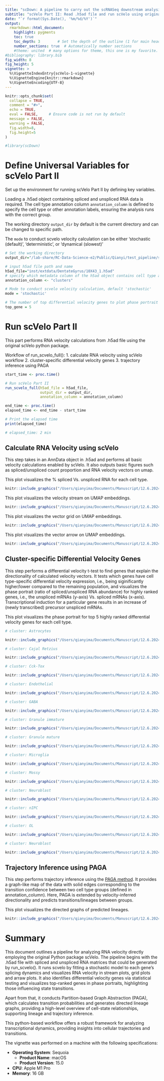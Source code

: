 ```yaml
---
title: "scDown: A pipeline to carry out the scRNASeq downstream analysis"
subtitle: "scVelo Part II: Read .h5ad file and run scVelo using original scVelo"
date: "`r format(Sys.Date(), '%m/%d/%Y')`"
output: 
  rmarkdown::html_document:
    highlight: pygments
    toc: true
    toc_depth: 3        # Set the depth of the outline (1 for main headers, 2 for subheaders, etc.)
    number_sections: true  # Automatically number sections
    #theme: united  # many options for theme, this one is my favorite.
#bibliography: library.bib
fig_width: 8 
fig_height: 5 
vignette: >
  %\VignetteIndexEntry{scVelo-1-vignette}
  %\VignetteEngine{knitr::rmarkdown}
  %\VignetteEncoding{UTF-8}
---
```


```r
knitr::opts_chunk$set(
  collapse = TRUE,
  comment = "#>",
  echo = TRUE,
  eval = FALSE,     # Ensure code is not run by default
  message = FALSE,
  warning = FALSE,
  fig.width=8, 
  fig.height=5
)
```

```r
#library(scDown)
```

# Define Universal Variables for scVelo Part II
Set up the environment for running scVelo Part II by defining key variables. 

Loading a .h5ad object containing spliced and unspliced RNA data is required. The cell type annotation column `annotation_column` is defined to specify the cell type or other annotation labels, ensuring the analysis runs with the correct group.

The working directory `output_dir` by default is the current directory and can be changed to specific path. 

The `mode` to conduct scvelo velocity calculation can be either 'stochastic (default)', 'deterministic', or 'dynamical (slowest)'


```r
# Set the working directory
output_dir="/lab-share/RC-Data-Science-e2/Public/Qianyi/test_pipeline/scdown/scDown/tests"

# input h5ad file path and name
h5ad_file="inst/extdata/DentateGyrus/10X43_1.h5ad"
# specify which metadata column of the h5ad object contains cell type annotation 
annotation_column <- "clusters"

# Mode to conduct scvelo velocity calculation, default 'stochastic'
mode = 'stochastic'

# The number of top differential velocity genes to plot phase portrait for, default 5
top_gene = 5
```

# Run scVelo Part II
This part performs RNA velocity calculations from .h5ad file using the original scVelo python package.

Workflow of run_scvelo_full(): 
1. calculate RNA velocity using scVelo workflow
2. cluster-specific differential velocity genes
3. trajectory inference using PAGA

```r
start_time <- proc.time()

# Run scVelo Part II
run_scvelo_full(h5ad_file = h5ad_file,
                output_dir = output_dir,
                annotation_column = annotation_column)

end_time <- proc.time()
elapsed_time <- end_time - start_time

# Print the elapsed time
print(elapsed_time)

```
```r
# elapsed_time: 2 min
```

## Calculate RNA Velocity using scVelo 
This step takes in an AnnData object in .h5ad and performs all basic velocity calculations enabled by scVelo. It also outputs basic figures such as spliced/unspliced count proportion and RNA velocity vectors on umap.

This plot visualizes the % spliced Vs. unspliced RNA for each cell type. 
```r

knitr::include_graphics("/Users/qianyima/Documents/Manuscript/12.6.2024_vignettes/plot/scvelo_full/scvelo_proportions.png")

```

This plot visualizes the velocity stream on UMAP embeddings. 
```r

knitr::include_graphics("/Users/qianyima/Documents/Manuscript/12.6.2024_vignettes/plot/scvelo_full/scvelo_embedding_stream.png")

```

This plot visualizes the vector grid on UMAP embeddings. 
```r

knitr::include_graphics("/Users/qianyima/Documents/Manuscript/12.6.2024_vignettes/plot/scvelo_full/scvelo_embedding_grid.png")

```

This plot visualizes the vector arrow on UMAP embeddings. 
```r

knitr::include_graphics("/Users/qianyima/Documents/Manuscript/12.6.2024_vignettes/plot/scvelo_full/scvelo_embedding_arrow.png")

```

## Cluster-specific Differential Velocity Genes
This step performs a differential velocity t-test to find genes that explain the directionality of calculated velocity vectors. It tests which genes have cell type-specific differential velocity expression, i.e., being siginificantly higher/lower compared to the remaining population, and visualizes the phase portrait (ratio of spliced/unspliced RNA abundance) for highly ranked genes, i.e., the unspliced mRNAs (y-axis) Vs. spliced mRNAs (x-axis). Transcriptional induction for a particular gene results in an increase of (newly transcribed) precursor unspliced mRNAs. 

This plot visualizes the phase portrait for top 5 highly ranked differential velocity genes for each cell type. 


```r
# cluster: Astrocytes
```
```r

knitr::include_graphics("/Users/qianyima/Documents/Manuscript/12.6.2024_vignettes/plot/scvelo_full/Astrocytes_genePhase.png")

```
```r
# cluster: Cajal Retzius
```
```r

knitr::include_graphics("/Users/qianyima/Documents/Manuscript/12.6.2024_vignettes/plot/scvelo_full/Cajal Retzius_genePhase.png")

```
```r
# cluster: Cck-Tox
```
```r

knitr::include_graphics("/Users/qianyima/Documents/Manuscript/12.6.2024_vignettes/plot/scvelo_full/Cck-Tox_genePhase.png")

```

```r
# cluster: Endothelial
```
```r

knitr::include_graphics("/Users/qianyima/Documents/Manuscript/12.6.2024_vignettes/plot/scvelo_full/Endothelial_genePhase.png")

```

```r
# cluster: GABA
```
```r

knitr::include_graphics("/Users/qianyima/Documents/Manuscript/12.6.2024_vignettes/plot/scvelo_full/GABA_genePhase.png")

```
```r
# cluster: Granule immature
```
```r

knitr::include_graphics("/Users/qianyima/Documents/Manuscript/12.6.2024_vignettes/plot/scvelo_full/Granule immature_genePhase.png")

```
```r
# cluster: Granule mature
```
```r

knitr::include_graphics("/Users/qianyima/Documents/Manuscript/12.6.2024_vignettes/plot/scvelo_full/Granule mature_genePhase.png")

```
```r
# cluster: Microglia
```
```r

knitr::include_graphics("/Users/qianyima/Documents/Manuscript/12.6.2024_vignettes/plot/scvelo_full/Microglia_genePhase.png")

```
```r
# cluster: Mossy
```
```r

knitr::include_graphics("/Users/qianyima/Documents/Manuscript/12.6.2024_vignettes/plot/scvelo_full/Mossy_genePhase.png")

```
```r
# cluster: Neuroblast
```
```r

knitr::include_graphics("/Users/qianyima/Documents/Manuscript/12.6.2024_vignettes/plot/scvelo_full/Neuroblast_genePhase.png")

```
```r
# cluster: nIPC
```
```r

knitr::include_graphics("/Users/qianyima/Documents/Manuscript/12.6.2024_vignettes/plot/scvelo_full/nIPC_genePhase.png")

```
```r
# cluster: OL
```
```r

knitr::include_graphics("/Users/qianyima/Documents/Manuscript/12.6.2024_vignettes/plot/scvelo_full/OL_genePhase.png")

```
```r
# cluster: Neuroblast
```
```r

knitr::include_graphics("/Users/qianyima/Documents/Manuscript/12.6.2024_vignettes/plot/scvelo_full/Neuroblast_genePhase.png")

```


## Trajectory Inference using PAGA
This step performs trajectory inference using the [PAGA method](https://genomebiology.biomedcentral.com/articles/10.1186/s13059-019-1663-x). It provides a graph-like map of the data with solid edges corresponding to the transition confidence between two cell type groups (defined in annotation_column). Here, PAGA is extended by velocity-inferred directionality and predicts transitions/lineages between groups.

This plot visualizes the directed graphs of predicted lineages. 

```r

knitr::include_graphics("/Users/qianyima/Documents/Manuscript/12.6.2024_vignettes/plot/scvelo_full/paga_graph.png")

```

# Summary

This document outlines a pipeline for analyzing RNA velocity directly employing the original Python package scVelo. The pipeline begins with the .h5ad file with spliced and unspliced RNA matrices that could be generated by run_scvelo(). It runs scvelo by fitting a stochastic model to each gene’s splicing dynamics and visualizes RNA velocity in stream plots, grid plots and arraw plots. It also identifies differential velocity genes via statistical testing and visualizes top-ranked genes in phase portraits, highlighting those influencing state transitions. 

Apart from that, it conducts Partition-based Graph Abstraction (PAGA), which calculates transition probabilities and generates directed lineage graphs, providing a high-level overview of cell-state relationships, supporting lineage and trajectory inference. 

This python-based workflow offers a robust framework for analyzing transcriptional dynamics, providing insights into cellular trajectories and transitions.

The vignette was performed on a machine with the following specifications:

- **Operating System**: Sequoia
  - **Product Name**: macOS
  - **Product Version**: 15.0
- **CPU**: Apple M1 Pro
- **Memory**: 16 GB